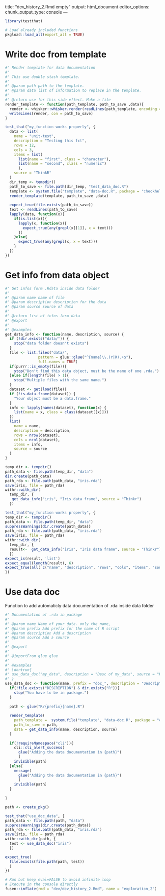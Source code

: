 <!-- do not edit by hand - /!\ do not inflate as functions were modified in R, test directly -->
---
title: "dev_history_2.Rmd empty"
output: html_document
editor_options: 
  chunk_output_type: console
---

```r
library(testthat)
```

```r
# Load already included functions
pkgload::load_all(export_all = TRUE)
```

# Write doc from template

```r
#' Render template for data documentation
#'
#' This use double stash template.
#'
#' @param path path to the template.
#' @param data list of information to replace in the template.
#'
#' @return use for this side effect. Make a file
render_template <- function(path_template, path_to_save ,data){
  render <- whisker::whisker.render(readLines(path_template, encoding = "UTF-8", warn = FALSE), data)
  writeLines(render, con = path_to_save)
}
```


```r
test_that("my_function works properly", {
  data <- list(
    name = "unit-test",
    description = "Testing this fct",
    rows = 12,
    cols = 3,
    items = list(
      list(name = "first", class = "character"),
      list(name = "second", class = "numeric")
      ),
    source = "ThinkR"
  )
  dir_temp <- tempdir()
  path_to_save <- file.path(dir_temp, "test_data_doc.R")
  template <- system.file("template", "data-doc.R", package = "checkhelper")
  render_template(template, path_to_save ,data)
  
  expect_true(file.exists(path_to_save))
  text <- readLines(path_to_save)
  lapply(data, function(x){
    if(is.list(x)){
      lapply(x, function(x){
        expect_true(any(grepl(x[[1]], x = text)))
      })
    }else{
      expect_true(any(grepl(x, x = text)))
    }
  })
})
```


# Get info from data object

```r
#' Get infos form .Rdata inside data folder
#'
#' @param name name of file
#' @param description description for the data
#' @param source source of data
#'
#' @return list of infos form data
#' @export
#'
#' @examples
get_data_info <- function(name, description, source) {
  if (!dir.exists("data/")) {
    stop("data folder doesn't exists")
  }
  file <- list.files("data/",
               pattern = glue::glue("^{name}\\.(r|R).+$"),
               full.names = TRUE)
  if(purrr::is_empty(file)){
    stop("Don't find this data object, must be the name of one .rda.")
  }else if(length(file) > 1){
    stop("Multiple files with the same name.")
  }
  dataset <- get(load(file))
  if (!is.data.frame(dataset)) {
    "Your object must be a data.frame."
  }
  info <- lapply(names(dataset), function(x) {
    list(name = x, class = class(dataset[[x]]))
  })
  list(
    name = name,
    description = description,
    rows = nrow(dataset),
    cols = ncol(dataset),
    items = info,
    source = source
  )
}
```

```r
temp_dir <- tempdir()
path_data <- file.path(temp_dir, "data")
dir.create(path_data)
path_rda <- file.path(path_data, "iris.rda")
save(iris, file = path_rda)
withr::with_dir(
  temp_dir, {
   get_data_info("iris", "Iris data frame", source = "Thinkr") 
  })

```

```r
test_that("my_function works properly", {
temp_dir <- tempdir()
path_data <- file.path(temp_dir, "data")
suppressWarnings(dir.create(path_data))
path_rda <- file.path(path_data, "iris.rda")
save(iris, file = path_rda)
withr::with_dir(
  temp_dir, {
  result<-  get_data_info("iris", "Iris data frame", source = "Thinkr") 
  })
expect_is(result, 'list')
expect_equal(length(result), 6)
expect_true(all( c("name", "description", "rows", "cols", "items", "source") %in% names(result)), 6)
})
```

# Use data doc

Function to add automaticly data documentation of .rda inside data folder

```r
#' Documentation of .rda in package
#'
#' @param name Name of your data. only the name, 
#' @param prefix Add prefix for the name of R script
#' @param description Add a description
#' @param source Add a source
#'
#' @export
#'
#' @importFrom glue glue
#'
#' @examples
#' \dontrun{
#' use_data_doc("my_data", description = "Desc of my_data", source = "Here my source")
#' }
use_data_doc <- function(name, prefix = "doc_", description = "Description", source = "Source"){
  if(!file.exists("DESCRIPTION") & dir.exists("R")){
    stop("You have to be in package.")
  }
  
  path <- glue("R/{prefix}{name}.R")
  
  render_template(
    path_template =  system.file("template", "data-doc.R", package = "checkhelper"),
    path_to_save = path,
    data = get_data_info(name, description, source)
  )
  
  if(!requireNamespace("cli")){
    cli::cli_alert_success(
      glue("Adding the data documentation in {path}")
      )
    invisible(path)
  }else{
    message(
      glue("Adding the data documentation in {path}")
      )
    invisible(path)
  }
  
}
```


```r
path <- create_pkg()

test_that("use_doc_data", {
path_data <- file.path(path, "data")
suppressWarnings(dir.create(path_data))
path_rda <- file.path(path_data, "iris.rda")
save(iris, file = path_rda)
withr::with_dir(path, {
  test <- use_data_doc("iris")
  })

expect_true(
  file.exists(file.path(path, test))
  )
})
```


```r
# Run but keep eval=FALSE to avoid infinite loop
# Execute in the console directly
fusen::inflate(rmd = "dev/dev_history_2.Rmd", name = "exploration_2")
```

<!-- # Inflate your package -->

<!-- You're one inflate from paper to box. -->
<!-- Build your package from this very Rmd using `fusen::inflate()` -->

<!-- - Verify your `"DESCRIPTION"` file has been updated -->
<!-- - Verify your function is in `"R/"` directory -->
<!-- - Verify your test is in `"tests/testthat/"` directory -->
<!-- - Verify this Rmd appears in `"vignettes/"` directory -->
